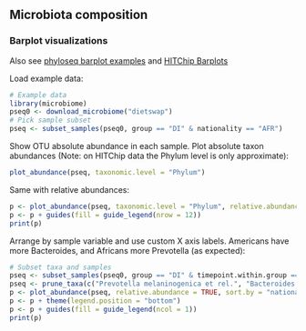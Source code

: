 ## Microbiota composition


### Barplot visualizations

Also see [phyloseq barplot examples](http://joey711.github.io/phyloseq/plot_bar-examples.html) and [HITChip Barplots](Barplots.md)


Load example data:

```r
# Example data
library(microbiome)
pseq0 <- download_microbiome("dietswap")
# Pick sample subset
pseq <- subset_samples(pseq0, group == "DI" & nationality == "AFR")
```

Show OTU absolute abundance in each sample. Plot absolute taxon
abundances (Note: on HITChip data the Phylum level is only
approximate):

```r
plot_abundance(pseq, taxonomic.level = "Phylum")
```

Same with relative abundances:

```r
p <- plot_abundance(pseq, taxonomic.level = "Phylum", relative.abundance = TRUE)
p <- p + guides(fill = guide_legend(nrow = 12))
print(p)
```


Arrange by sample variable and use custom X axis labels. Americans have more Bacteroides, and Africans more Prevotella (as expected):

```r
# Subset taxa and samples
pseq <- subset_samples(pseq0, group == "DI" & timepoint.within.group == 1)
pseq <- prune_taxa(c("Prevotella melaninogenica et rel.", "Bacteroides fragilis et rel.", "Akkermansia"), pseq)
p <- plot_abundance(pseq, relative.abundance = TRUE, sort.by = "nationality", x.label = "nationality")
p <- p + theme(legend.position = "bottom")
p <- p + guides(fill = guide_legend(ncol = 1))
print(p)
```

